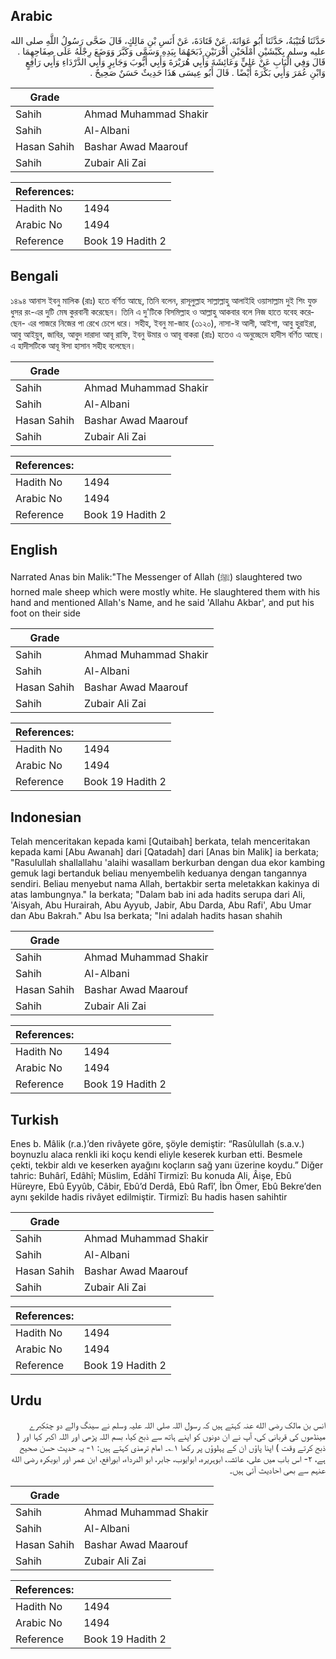 ## Arabic


<div dir="rtl" lang="ar" style={{fontSize:'larger',backgroundColor:'#f8f9fa',padding:20}}>
حَدَّثَنَا قُتَيْبَةُ، حَدَّثَنَا أَبُو عَوَانَةَ، عَنْ قَتَادَةَ، عَنْ أَنَسِ بْنِ مَالِكٍ، قَالَ ضَحَّى رَسُولُ اللَّهِ صلى الله عليه وسلم بِكَبْشَيْنِ أَمْلَحَيْنِ أَقْرَنَيْنِ ذَبَحَهُمَا بِيَدِهِ وَسَمَّى وَكَبَّرَ وَوَضَعَ رِجْلَهُ عَلَى صِفَاحِهِمَا ‏.‏ قَالَ وَفِي الْبَابِ عَنْ عَلِيٍّ وَعَائِشَةَ وَأَبِي هُرَيْرَةَ وَأَبِي أَيُّوبَ وَجَابِرٍ وَأَبِي الدَّرْدَاءِ وَأَبِي رَافِعٍ وَابْنِ عُمَرَ وَأَبِي بَكْرَةَ أَيْضًا ‏.‏ قَالَ أَبُو عِيسَى هَذَا حَدِيثٌ حَسَنٌ صَحِيحٌ ‏.‏
</div>
<div style={{backgroundColor:'#f8f9fa',padding:20, marginBottom: 10}}><table> <thead> <tr> <th>Grade</th> <th></th> </tr> </thead> <tbody> <tr><td>Sahih</td><td>Ahmad Muhammad Shakir</td></tr><tr><td>Sahih</td><td>Al-Albani</td></tr><tr><td>Hasan Sahih</td><td>Bashar Awad Maarouf</td></tr><tr><td>Sahih</td><td>Zubair Ali Zai</td></tr></tbody></table><table> <thead> <tr> <th>References:</th> <th></th> </tr> </thead> <tbody><tr><td>Hadith No</td><td>1494</td></tr><tr><td>Arabic No</td><td>1494</td></tr><tr><td>Reference</td><td>Book 19 Hadith 2</td></tr></tbody></table></div>

## Bengali


<div dir="ltr" lang="bn" style={{fontSize:'larger',backgroundColor:'#f8f9fa',padding:20}}>
১৪৯৪ আনাস ইবনু মালিক (রাঃ) হতে বর্ণিত আছে, তিনি বলেন, রাসূলুল্লাহ সাল্লাল্লাহু আলাইহি ওয়াসাল্লাম দুই শিং যুক্ত ধুসর রং-এর দুটি মেষ কুরবানী করেছেন। তিনি এ দু'টিকে বিসমিল্লাহ ও আল্লাহু আকবার বলে নিজ হাতে যবেহ করেছেন- এর পাজরে নিজের পা রেখে চেপে ধরে। সহীহ, ইবনু মা-জাহ (৩১২০), নাসা-ঈ আলী, আইশা, আবু হুরাইরা, আবু আইয়ুব, জাবির, আবুদ দারাদা আবূ রাফি, ইবনু উমার ও আবূ বাকরা (রাঃ) হতেও এ অনুচ্ছেদে হাদীস বর্ণিত আছে। এ হাদীসটিকে আবূ ঈসা হাসান সহীহ বলেছেন।
</div>
<div style={{backgroundColor:'#f8f9fa',padding:20, marginBottom: 10}}><table> <thead> <tr> <th>Grade</th> <th></th> </tr> </thead> <tbody> <tr><td>Sahih</td><td>Ahmad Muhammad Shakir</td></tr><tr><td>Sahih</td><td>Al-Albani</td></tr><tr><td>Hasan Sahih</td><td>Bashar Awad Maarouf</td></tr><tr><td>Sahih</td><td>Zubair Ali Zai</td></tr></tbody></table><table> <thead> <tr> <th>References:</th> <th></th> </tr> </thead> <tbody><tr><td>Hadith No</td><td>1494</td></tr><tr><td>Arabic No</td><td>1494</td></tr><tr><td>Reference</td><td>Book 19 Hadith 2</td></tr></tbody></table></div>

## English


<div dir="ltr" lang="en" style={{fontSize:'larger',backgroundColor:'#f8f9fa',padding:20}}>
Narrated Anas bin Malik:"The Messenger of Allah (ﷺ) slaughtered two horned male sheep which were mostly white. He slaughtered them with his hand and mentioned Allah's Name, and he said 'Allahu Akbar', and put his foot on their side
</div>
<div style={{backgroundColor:'#f8f9fa',padding:20, marginBottom: 10}}><table> <thead> <tr> <th>Grade</th> <th></th> </tr> </thead> <tbody> <tr><td>Sahih</td><td>Ahmad Muhammad Shakir</td></tr><tr><td>Sahih</td><td>Al-Albani</td></tr><tr><td>Hasan Sahih</td><td>Bashar Awad Maarouf</td></tr><tr><td>Sahih</td><td>Zubair Ali Zai</td></tr></tbody></table><table> <thead> <tr> <th>References:</th> <th></th> </tr> </thead> <tbody><tr><td>Hadith No</td><td>1494</td></tr><tr><td>Arabic No</td><td>1494</td></tr><tr><td>Reference</td><td>Book 19 Hadith 2</td></tr></tbody></table></div>

## Indonesian


<div dir="ltr" lang="id" style={{fontSize:'larger',backgroundColor:'#f8f9fa',padding:20}}>
Telah menceritakan kepada kami [Qutaibah] berkata, telah menceritakan kepada kami [Abu Awanah] dari [Qatadah] dari [Anas bin Malik] ia berkata; "Rasulullah shallallahu 'alaihi wasallam berkurban dengan dua ekor kambing gemuk lagi bertanduk beliau menyembelih keduanya dengan tangannya sendiri. Beliau menyebut nama Allah, bertakbir serta meletakkan kakinya di atas lambungnya." Ia berkata; "Dalam bab ini ada hadits serupa dari Ali, 'Aisyah, Abu Hurairah, Abu Ayyub, Jabir, Abu Darda, Abu Rafi', Abu Umar dan Abu Bakrah." Abu Isa berkata; "Ini adalah hadits hasan shahih
</div>
<div style={{backgroundColor:'#f8f9fa',padding:20, marginBottom: 10}}><table> <thead> <tr> <th>Grade</th> <th></th> </tr> </thead> <tbody> <tr><td>Sahih</td><td>Ahmad Muhammad Shakir</td></tr><tr><td>Sahih</td><td>Al-Albani</td></tr><tr><td>Hasan Sahih</td><td>Bashar Awad Maarouf</td></tr><tr><td>Sahih</td><td>Zubair Ali Zai</td></tr></tbody></table><table> <thead> <tr> <th>References:</th> <th></th> </tr> </thead> <tbody><tr><td>Hadith No</td><td>1494</td></tr><tr><td>Arabic No</td><td>1494</td></tr><tr><td>Reference</td><td>Book 19 Hadith 2</td></tr></tbody></table></div>

## Turkish


<div dir="ltr" lang="tr" style={{fontSize:'larger',backgroundColor:'#f8f9fa',padding:20}}>
Enes b. Mâlik (r.a.)’den rivâyete göre, şöyle demiştir: “Rasûlullah (s.a.v.) boynuzlu alaca renkli iki koçu kendi eliyle keserek kurban etti. Besmele çekti, tekbir aldı ve keserken ayağını koçların sağ yanı üzerine koydu.” Diğer tahric: Buhârî, Edâhî; Müslim, Edâhî Tirmizî: Bu konuda Ali, Âişe, Ebû Hüreyre, Ebû Eyyûb, Câbir, Ebû’d Derdâ, Ebû Rafî’, İbn Ömer, Ebû Bekre’den aynı şekilde hadis rivâyet edilmiştir. Tirmizî: Bu hadis hasen sahihtir
</div>
<div style={{backgroundColor:'#f8f9fa',padding:20, marginBottom: 10}}><table> <thead> <tr> <th>Grade</th> <th></th> </tr> </thead> <tbody> <tr><td>Sahih</td><td>Ahmad Muhammad Shakir</td></tr><tr><td>Sahih</td><td>Al-Albani</td></tr><tr><td>Hasan Sahih</td><td>Bashar Awad Maarouf</td></tr><tr><td>Sahih</td><td>Zubair Ali Zai</td></tr></tbody></table><table> <thead> <tr> <th>References:</th> <th></th> </tr> </thead> <tbody><tr><td>Hadith No</td><td>1494</td></tr><tr><td>Arabic No</td><td>1494</td></tr><tr><td>Reference</td><td>Book 19 Hadith 2</td></tr></tbody></table></div>

## Urdu


<div dir="rtl" lang="ur" style={{fontSize:'larger',backgroundColor:'#f8f9fa',padding:20}}>
انس بن مالک رضی الله عنہ کہتے ہیں کہ رسول اللہ صلی اللہ علیہ وسلم نے سینگ والے دو چتکبرے مینڈھوں کی قربانی کی، آپ نے ان دونوں کو اپنے ہاتھ سے ذبح کیا، بسم اللہ پڑھی اور اللہ اکبر کہا اور ( ذبح کرتے وقت ) اپنا پاؤں ان کے پہلوؤں پر رکھا ۱؎۔ امام ترمذی کہتے ہیں: ۱- یہ حدیث حسن صحیح ہے، ۲- اس باب میں علی، عائشہ، ابوہریرہ، ابوایوب، جابر، ابو الدرداء، ابورافع، ابن عمر اور ابوبکرہ رضی الله عنہم سے بھی احادیث آئی ہیں۔
</div>
<div style={{backgroundColor:'#f8f9fa',padding:20, marginBottom: 10}}><table> <thead> <tr> <th>Grade</th> <th></th> </tr> </thead> <tbody> <tr><td>Sahih</td><td>Ahmad Muhammad Shakir</td></tr><tr><td>Sahih</td><td>Al-Albani</td></tr><tr><td>Hasan Sahih</td><td>Bashar Awad Maarouf</td></tr><tr><td>Sahih</td><td>Zubair Ali Zai</td></tr></tbody></table><table> <thead> <tr> <th>References:</th> <th></th> </tr> </thead> <tbody><tr><td>Hadith No</td><td>1494</td></tr><tr><td>Arabic No</td><td>1494</td></tr><tr><td>Reference</td><td>Book 19 Hadith 2</td></tr></tbody></table></div>